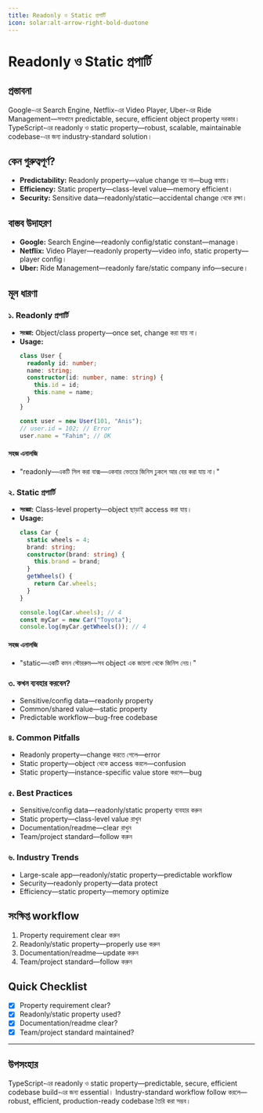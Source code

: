 ```yaml
---
title: Readonly ও Static প্রপার্টি
icon: solar:alt-arrow-right-bold-duotone
---
```


# Readonly ও Static প্রপার্টি

## প্রস্তাবনা

Google-এর Search Engine, Netflix-এর Video Player, Uber-এর Ride Management—সবখানে predictable, secure, efficient object property দরকার। TypeScript-এর readonly ও static property—robust, scalable, maintainable codebase-এর জন্য industry-standard solution।

## কেন গুরুত্বপূর্ণ?

- **Predictability:** Readonly property—value change হয় না—bug কমায়।
- **Efficiency:** Static property—class-level value—memory efficient।
- **Security:** Sensitive data—readonly/static—accidental change থেকে রক্ষা।

## বাস্তব উদাহরণ

- **Google:** Search Engine—readonly config/static constant—manage।
- **Netflix:** Video Player—readonly property—video info, static property—player config।
- **Uber:** Ride Management—readonly fare/static company info—secure।

## মূল ধারণা

### ১. Readonly প্রপার্টি

- **সংজ্ঞা:** Object/class property—once set, change করা যায় না।
- **Usage:**
  ```typescript
  class User {
    readonly id: number;
    name: string;
    constructor(id: number, name: string) {
      this.id = id;
      this.name = name;
    }
  }

  const user = new User(101, "Anis");
  // user.id = 102; // Error
  user.name = "Fahim"; // OK
  ```

#### সহজ এনালজি

- "readonly—একটি সিল করা বাক্স—একবার ভেতরে জিনিস ঢুকলে আর বের করা যায় না।"

### ২. Static প্রপার্টি

- **সংজ্ঞা:** Class-level property—object ছাড়াই access করা যায়।
- **Usage:**
  ```typescript
  class Car {
    static wheels = 4;
    brand: string;
    constructor(brand: string) {
      this.brand = brand;
    }
    getWheels() {
      return Car.wheels;
    }
  }

  console.log(Car.wheels); // 4
  const myCar = new Car("Toyota");
  console.log(myCar.getWheels()); // 4
  ```

#### সহজ এনালজি

- "static—একটি কমন স্টোররুম—সব object এক জায়গা থেকে জিনিস নেয়।"

### ৩. কখন ব্যবহার করবেন?

- Sensitive/config data—readonly property
- Common/shared value—static property
- Predictable workflow—bug-free codebase

### ৪. Common Pitfalls

- Readonly property—change করতে গেলে—error
- Static property—object থেকে access করলে—confusion
- Static property—instance-specific value store করলে—bug

### ৫. Best Practices

- Sensitive/config data—readonly/static property ব্যবহার করুন
- Static property—class-level value রাখুন
- Documentation/readme—clear রাখুন
- Team/project standard—follow করুন

### ৬. Industry Trends

- Large-scale app—readonly/static property—predictable workflow
- Security—readonly property—data protect
- Efficiency—static property—memory optimize

## সংক্ষিপ্ত workflow

1. Property requirement clear করুন
2. Readonly/static property—properly use করুন
3. Documentation/readme—update করুন
4. Team/project standard—follow করুন

## Quick Checklist

- [x] Property requirement clear?
- [x] Readonly/static property used?
- [x] Documentation/readme clear?
- [x] Team/project standard maintained?

---

## উপসংহার

TypeScript-এর readonly ও static property—predictable, secure, efficient codebase build-এর জন্য essential। Industry-standard workflow follow করলে—robust, efficient, production-ready codebase তৈরি করা সম্ভব।

